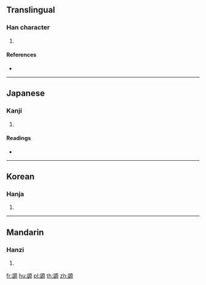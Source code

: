 {{character info/new}}
==Translingual==

===Han character===
{{Han char|rn=149|rad=言|as=10|sn=17|four=01696|canj=YRMHF}}

# {{defn|Han|sort=言10}}

====References====
* {{Han ref|kx=1176.010|dkj=35826|dj=1640.040|hdz=64005.060|uh=8B1C|ud=35612|bh=EEAE|bd=61102}}

----

==Japanese==

===Kanji===
{{ja-kanji|grade=|rs=言10}}

# {{defn|lang=ja|sort=言10}}

====Readings====
* {{ja-readings|on=[[げん]] (gen), [[がん]] (gan), [[せん]] (sen)|kun=|nanori=}}

----

==Korean==

===Hanja===
{{ko-hanja|hangeul=원|eumhun=|rv=won|mr=wŏn|y=wen}}

# {{defn|lang=ko|sort=言10}}

----

==Mandarin==

===Hanzi===
{{cmn-hanzi|pin=[[yuàn]] ([[yuan4]])|wg=yüan<sup>4</sup>}}

# {{defn|lang=cmn|sort=言10}}

[[fr:謜]]
[[hu:謜]]
[[pl:謜]]
[[th:謜]]
[[zh:謜]]
